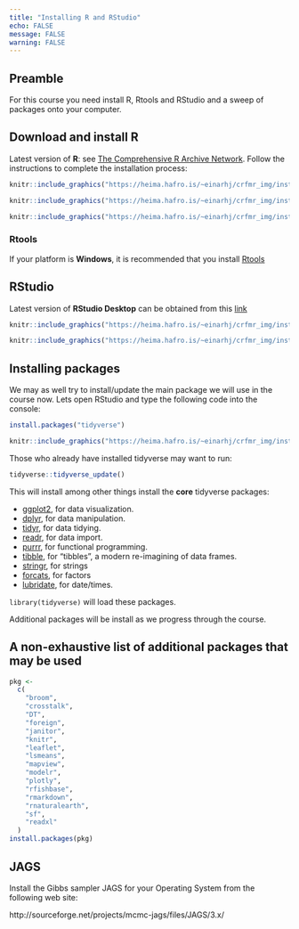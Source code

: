 ```yaml
---
title: "Installing R and RStudio"
echo: FALSE
message: FALSE
warning: FALSE
---
```


## Preamble

For this course you need install R, Rtools and RStudio and a sweep of packages onto your computer.

## Download and install R

Latest version of **R**: see [The Comprehensive R Archive Network](https://cran.r-project.org). Follow the instructions to complete the installation process:

```r
knitr::include_graphics("https://heima.hafro.is/~einarhj/crfmr_img/install01.png")
```

```r
knitr::include_graphics("https://heima.hafro.is/~einarhj/crfmr_img/install02.png")
```

```r
knitr::include_graphics("https://heima.hafro.is/~einarhj/crfmr_img/install03.png")
```

### Rtools

If your platform is **Windows**, it is recommended that you install [Rtools](https://cran.r-project.org/bin/windows/Rtools)

## RStudio

Latest version of **RStudio Desktop** can be obtained from this [link](https://posit.co/products/open-source/rstudio/#Desktop)

```r
knitr::include_graphics("https://heima.hafro.is/~einarhj/crfmr_img/install04.png")
```

```r
knitr::include_graphics("https://heima.hafro.is/~einarhj/crfmr_img/install05.png")
```

## Installing packages

We may as well try to install/update the main package we will use in the course now. Lets open RStudio and type the following code into the console:

```r
install.packages("tidyverse")
```

```r
knitr::include_graphics("https://heima.hafro.is/~einarhj/crfmr_img/install_packages.png")
```

Those who already have installed tidyverse may want to run:

```r
tidyverse::tidyverse_update()
```

This will install among other things install the **core** tidyverse packages:

-   [ggplot2](http://ggplot2.tidyverse.org), for data visualization.
-   [dplyr](http://dplyr.tidyverse.org), for data manipulation.
-   [tidyr](http://tidyr.tidyverse.org), for data tidying.
-   [readr](http://readr.tidyverse.org), for data import.
-   [purrr](http://purrr.tidyverse.org), for functional programming.
-   [tibble](http://tibble.tidyverse.org), for "tibbles", a modern re-imagining of data frames.
-   [stringr](http://stringr.tidyverse.org), for strings
-   [forcats](http://forcats.tidyverse.org), for factors
-   [lubridate](http://lubridate.tidyverse.org), for date/times.

`library(tidyverse)` will load these packages.

Additional packages will be install as we progress through the course.

## A non-exhaustive list of additional packages that may be used

```r
pkg <- 
  c(
    "broom",
    "crosstalk",
    "DT",
    "foreign",
    "janitor",
    "knitr",
    "leaflet",
    "lsmeans",
    "mapview",
    "modelr",
    "plotly",
    "rfishbase",
    "rmarkdown",
    "rnaturalearth",
    "sf",
    "readxl"
  )
install.packages(pkg)
```

## JAGS

Install the Gibbs sampler JAGS for your Operating System from the following web site:

http://sourceforge.net/projects/mcmc-jags/files/JAGS/3.x/ 